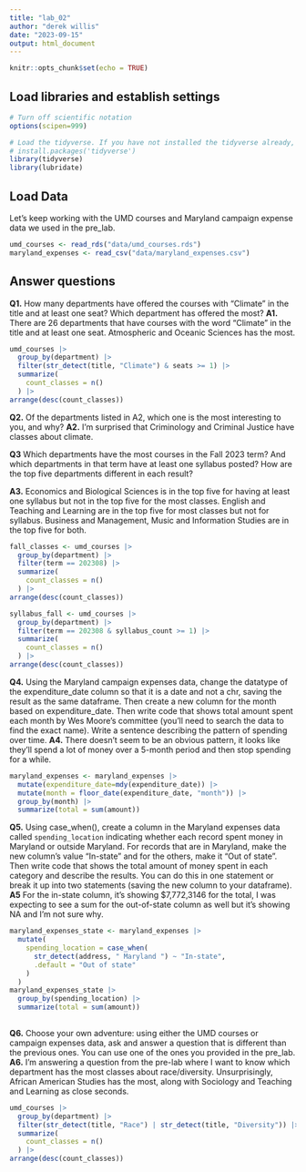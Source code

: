 ```yaml
---
title: "lab_02"
author: "derek willis"
date: "2023-09-15"
output: html_document
---
```


```r
knitr::opts_chunk$set(echo = TRUE)
```

## Load libraries and establish settings

```r
# Turn off scientific notation
options(scipen=999)

# Load the tidyverse. If you have not installed the tidyverse already, remove the # from the next line and run it first.  
# install.packages('tidyverse')
library(tidyverse)
library(lubridate)
```

## Load Data

Let's keep working with the UMD courses and Maryland campaign expense data we used in the pre_lab.

```r
umd_courses <- read_rds("data/umd_courses.rds")
maryland_expenses <- read_csv("data/maryland_expenses.csv")
```

## Answer questions

**Q1.** How many departments have offered the courses with "Climate" in the title and at least one seat? Which department has offered the most?
**A1.** There are 26 departments that have courses with the word "Climate" in the title and at least one seat. Atmospheric and Oceanic Sciences has the most.

```r
umd_courses |> 
  group_by(department) |> 
  filter(str_detect(title, "Climate") & seats >= 1) |> 
  summarize(
    count_classes = n()
  ) |> 
arrange(desc(count_classes))
```

**Q2.** Of the departments listed in A2, which one is the most interesting to you, and why?
**A2.** I'm surprised that Criminology and Criminal Justice have classes about climate.


**Q3** Which departments have the most courses in the Fall 2023 term? And which departments in that term have at least one syllabus posted? How are the top five departments different in each result?

**A3.** Economics and Biological Sciences is in the top five for having at least one syllabus but not in the top five for the most classes. English and Teaching and Learning are in the top five for most classes but not for syllabus. Business and Management, Music and Information Studies are in the top five for both.

```r
fall_classes <- umd_courses |> 
  group_by(department) |> 
  filter(term == 202308) |> 
  summarize(
    count_classes = n()
  ) |> 
arrange(desc(count_classes))  

syllabus_fall <- umd_courses |> 
  group_by(department) |> 
  filter(term == 202308 & syllabus_count >= 1) |> 
  summarize(
    count_classes = n()
  ) |> 
arrange(desc(count_classes)) 
```

**Q4.** Using the Maryland campaign expenses data, change the datatype of the expenditure_date column so that it is a date and not a chr, saving the result as the same dataframe. Then create a new column for the month based on expenditure_date. Then write code that shows total amount spent each month by Wes Moore's committee (you'll need to search the data to find the exact name). Write a sentence describing the pattern of spending over time.
**A4.** There doesn't seem to be an obvious pattern, it looks like they'll spend a lot of money over a 5-month period and then stop spending for a while.

```r
maryland_expenses <- maryland_expenses |> 
  mutate(expenditure_date=mdy(expenditure_date)) |> 
  mutate(month = floor_date(expenditure_date, "month")) |> 
  group_by(month) |> 
  summarize(total = sum(amount))
```

**Q5.** Using case_when(), create a column in the Maryland expenses data called `spending_location` indicating whether each record spent money in Maryland or outside Maryland. For records that are in Maryland, make the new column's value "In-state" and for the others, make it "Out of state". Then write code that shows the total amount of money spent in each category and describe the results. You can do this in one statement or break it up into two statements (saving the new column to your dataframe).
**A5** For the in-state column, it's showing $7,772,3146 for the total, I was expecting to see a sum for the out-of-state column as well but it's showing NA and I'm not sure why.

```r
maryland_expenses_state <- maryland_expenses |> 
  mutate(
    spending_location = case_when(
      str_detect(address, " Maryland ") ~ "In-state",
      .default = "Out of state"
    )
  )
maryland_expenses_state |>
  group_by(spending_location) |>
  summarize(total = sum(amount))
  
```


**Q6.** Choose your own adventure: using either the UMD courses or campaign expenses data, ask and answer a question that is different than the previous ones. You can use one of the ones you provided in the pre_lab.
**A6.** I'm answering a question from the pre-lab where I want to know which department has the most classes about race/diversity. Unsurprisingly, African American Studies has the most, along with Sociology and Teaching and Learning as close seconds. 

```r
umd_courses |> 
  group_by(department) |> 
  filter(str_detect(title, "Race") | str_detect(title, "Diversity")) |> 
  summarize(
    count_classes = n()
  ) |> 
arrange(desc(count_classes))
```
